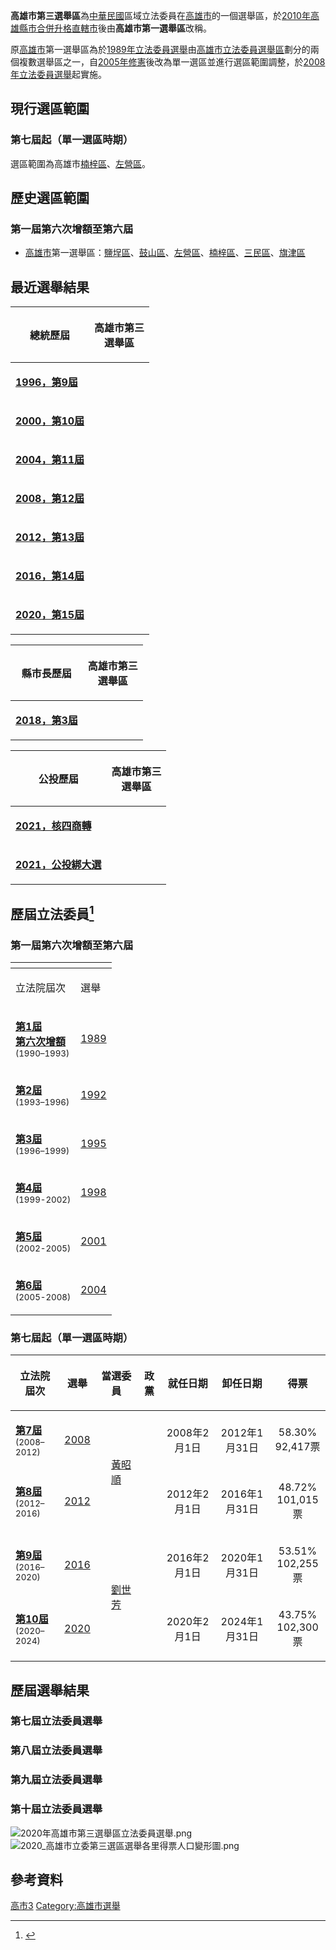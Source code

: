 {{Infobox 中華民國區域立法委員選舉區|高雄市第三選舉區|image=2020 ROC legislative election Kaohsiung City 3rd Constituency.svg}}
'''高雄市第三選舉區'''為[[中華民國|中華民國]]區域立法委員在[[高雄市|高雄市]]的一個選舉區，於[[2010年中華民國縣市改制直轄市|2010年高雄縣市合併升格直轄市]]後由'''高雄市第一選舉區'''改稱。

原[[高雄市_(1979年-2010年)|高雄市]]第一選舉區為於[[1989年中華民國立法委員選舉|1989年立法委員選舉]]由[[高雄市立法委員選舉區|高雄市立法委員選舉區]]劃分的兩個複數選舉區之一，自[[中華民國憲法增修條文#第七次增修|2005年修憲]]後改為單一選區並進行選區範圍調整，於[[2008年中華民國立法委員選舉|2008年立法委員選舉]]起實施。

==現行選區範圍==
===第七屆起（單一選區時期）===
選區範圍為高雄市[[楠梓區|楠梓區]]、[[左營區|左營區]]。 

==歷史選區範圍==
===第一屆第六次增額至第六屆===
*[[高雄市_(1979年-2010年)|高雄市]]第一選舉區：[[鹽埕區|鹽埕區]]、[[鼓山區|鼓山區]]、[[左營區|左營區]]、[[楠梓區|楠梓區]]、[[三民區|三民區]]、[[旗津區|旗津區]]

== 最近選舉結果 ==
{| class=wikitable style="text-align:center"
! 總統歷屆
!colspan="2" width="80px" | 高雄市第三選舉區
|-
! '''[[1996年中華民國總統選舉|1996，第9屆]]'''
|bgcolor="{{國民黨/後設/顏色}}" rowspan=1|
|[[李登輝|李登輝]]47.43% -[[彭明敏|彭明敏]]22.70
|-
! '''[[2000年中華民國總統選舉|2000，第10屆]]'''
|bgcolor="{{民進黨/後設/顏色}}" rowspan=1|
|[[陳水扁|陳水扁]]39.80% -[[宋楚瑜|宋楚瑜]]38.92%
|-
! '''[[2004年中華民國總統選舉|2004，第11屆]]'''
|bgcolor="{{國民黨/後設/顏色}}" rowspan=1|
|[[連戰|連戰]]51.25% -[[陳水扁|陳水扁]]48.75%
|-
! '''[[2008年中華民國總統選舉|2008，第12屆]]'''
|bgcolor="{{國民黨/後設/顏色}}" rowspan=1|
|[[馬英九|馬英九]]57.17% -[[謝長廷|謝長廷]]42.83%
|-
! '''[[2012年中華民國總統選舉|2012，第13屆]]'''
|bgcolor="{{國民黨/後設/顏色}}" rowspan=1|
|[[馬英九|馬英九]]51.05% -[[蔡英文|蔡英文]]46.55%
|-
! '''[[2016年中華民國總統選舉|2016，第14屆]]'''
|bgcolor="{{民進黨/後設/顏色}}" rowspan=1|
|[[蔡英文|蔡英文]]57.30% -[[朱立倫|朱立倫]]31.15%
|-
! '''[[2020年中華民國總統選舉|2020，第15屆]]'''
|bgcolor="{{民進黨/後設/顏色}}" rowspan=1|
|[[蔡英文|蔡英文]]57.71% -[[韓國瑜|韓國瑜]]38.92%
|}
{| class=wikitable style="text-align:center"
! 縣市長歷屆
!colspan="2" width="80px" | 高雄市第三選舉區
|-
! '''[[2018年中華民國直轄市長及縣市長選舉|2018，第3屆]]'''
|bgcolor="{{國民黨/後設/顏色}}" rowspan=1|
|[[韓國瑜|韓國瑜]]59.35% -[[陳其邁|陳其邁]]39.41%
|}

{| class=wikitable style="text-align:center"
! 公投歷屆
!colspan="2" width="80px" | 高雄市第三選舉區
|-
! '''[[2021年核四商轉公投|2021，核四商轉]]'''
|bgcolor="{{民進黨/後設/顏色}}" rowspan=1|
|不同意 54.88% - 同意 45.12%
|-
! '''[[2021年中華民國全國性公民投票|2021，公投綁大選]]'''
|bgcolor="{{民進黨/後設/顏色}}" rowspan=1|
|不同意 53.95% - 同意 46.05%
|}

==歷屆立法委員<ref>{{Cite web |url=http://db.cec.gov.tw/ |title=中選會資料庫網站 |accessdate=2019-02-28 |archive-date=2015-01-09 |archive-url=https://web.archive.org/web/20150109005244/http://db.cec.gov.tw/ |dead-url=no }}</ref>==
===第一屆第六次增額至第六屆===
{| class=wikitable style="text-align:center"
! colspan=2|
! colspan=12|[[高雄市_(1979年-2010年)|高雄市]]第一選舉區
|-
! 立法院屆次
! 選舉
!colspan="2" width="80px" | 當選委員 
!colspan="2" width="80px" | 當選委員 
!colspan="2" width="80px" | 當選委員 
!colspan="2" width="80px" | 當選委員 
!colspan="2" width="80px" | 當選委員 
!colspan="2" width="80px" | 當選委員 

|-
! '''[[1989年中華民國立法委員選舉|第1屆<br>第六次增額]]''' <br><small>(1990–1993)</small>
! [[1989年中華民國立法委員選舉|1989]]
|bgcolor="{{國民黨/後設/顏色}}" |
| [[王志雄_(1952年)|王志雄]] <br><small>({{kmt}})</small>
|bgcolor="{{國民黨/後設/顏色}}" rowspan=3|
| rowspan=3|[[林壽山|林壽山]] <br><small>({{kmt}})</small>
|bgcolor="{{民進黨/後設/顏色}}" rowspan=3|
| rowspan=3|[[李慶雄_(1938年)|李慶雄]] <br><small>({{dpp}})</small>
|bgcolor="{{民進黨/後設/顏色}}" |
| [[黃天生|黃天生]] <br><small>({{dpp}})</small>

|-
! rowspan=2|'''[[1992年中華民國立法委員選舉|第2屆]]''' <br><small>(1993–1996)</small>
! rowspan=2|[[1992年中華民國立法委員選舉|1992]]
|bgcolor="{{國民黨/後設/顏色}}" rowspan=5|
| rowspan=5|[[黃昭順|黃昭順]] <br><small>({{kmt}})</small>
|bgcolor="{{國民黨/後設/顏色}}" rowspan=4|
| rowspan=4|[[李必賢|李必賢]] <br><small>({{kmt}})</small>
|bgcolor="{{國民黨/後設/顏色}}" |
| rowspan=2|[[陳哲男|陳哲男]] <br><small>({{kmt}}<br>→{{dpp}})</small>
|bgcolor="{{民進黨/後設/顏色}}" rowspan=6|
| rowspan=6|[[朱星羽|朱星羽]] <br><small>({{dpp}})</small>


|-
|bgcolor="{{民進黨/後設/顏色}}" |
|-
! rowspan=2|'''[[1995年中華民國立法委員選舉|第3屆]]''' <br><small>(1996–1999)</small>
! rowspan=2|[[1995年中華民國立法委員選舉|1995]]
|bgcolor="{{國民黨/後設/顏色}}" rowspan=3|
| rowspan=3|[[王天競|王天競]] <br><small>({{kmt}})</small>
|bgcolor=#FFDB00 |
| rowspan=2|[[朱高正|朱高正]] <br><small>({{NP}}<br>→{{Nonp}})</small>
|bgcolor="{{民進黨/後設/顏色}}" rowspan=4|
| rowspan=4|[[陳其邁|陳其邁]] <br><small>({{dpp}})</small>


|-
|bgcolor=#DDDDDD |
|-
! '''[[第4屆中華民國立法委員名單|第4屆]]''' <br><small>(1999-2002)</small>
! [[1998年中華民國立法委員選舉|1998]]
|bgcolor=#6EC5DC |
| [[李慶雄_(1938年)|李慶雄]] <br><small>({{twip}})</small>
|bgcolor="{{國民黨/後設/顏色}}" |
| [[劉憲同|劉憲同]] <br><small>({{kmt}})</small>


|-
! '''[[第5屆中華民國立法委員名單|第5屆]]''' <br><small>(2002-2005)</small>
! [[2001年中華民國立法委員選舉|2001]]
|bgcolor="{{國民黨/後設/顏色}}" |
| [[江綺雯|江綺雯]] <br><small>({{kmt}})</small>
|bgcolor="{{國民黨/後設/顏色}}" rowspan=3|
| rowspan=3|[[羅世雄|羅世雄]] <br><small>({{kmt}})</small>
|bgcolor="{{民進黨/後設/顏色}}" rowspan=3|
| rowspan=3|[[林進興|林進興]] <br><small>({{dpp}})</small>
|bgcolor=#C88B28 |
| [[蘇盈貴|蘇盈貴]] <br><small>({{tsu}})</small>


|-
! rowspan=2|'''[[第6屆中華民國立法委員名單|第6屆]]''' <br><small>(2005-2008)</small>
! rowspan=2|[[2004年中華民國立法委員選舉|2004]]
|bgcolor=#F75000 rowspan=2|
| rowspan=2|[[張顯耀|張顯耀]] <br><small>({{pfp}})</small>
|bgcolor=#C88B28 rowspan=2|
| rowspan=2|[[曾燦燈|曾燦燈]] <br><small>({{tsu}})</small>
|bgcolor="{{民進黨/後設/顏色}}" rowspan=2|
| rowspan=2|[[李昆澤|李昆澤]] <br><small>({{dpp}})</small>
|bgcolor="{{民進黨/後設/顏色}}" rowspan=2|
| rowspan=2|[[管碧玲|管碧玲]] <br><small>({{dpp}})</small>


|}
===第七屆起（單一選區時期）===
{| class=wikitable style="text-align:center"
! 立法院屆次
! 選舉

!colspan="2" width="80px" | 當選委員
!政黨!!就任日期!!卸任日期!!得票!!備註
|-
! '''[[第7屆中華民國立法委員名單|第7屆]]''' <br><small>(2008–2012)</small>
! [[2008年中華民國立法委員選舉|2008]]
|bgcolor="{{國民黨/後設/顏色}}" rowspan=2 |
| rowspan=2 |[[黃昭順|黃昭順]] || rowspan=2 |{{kmt}}||align="center"| 2008年2月1日||align="center"| 2012年1月31日||align="center"| 58.30%<br>92,417票||
|-
! '''[[第8屆中華民國立法委員名單|第8屆]]''' <br><small>(2012–2016)</small>
! [[2012年中華民國立法委員選舉|2012]]
|align="center"| 2012年2月1日||align="center"| 2016年1月31日||align="center"| 48.72%<br>101,015票||
|-
! '''[[第9屆中華民國立法委員名單|第9屆]]''' <br><small>(2016–2020)</small>
! [[2016年中華民國立法委員選舉|2016]]
|bgcolor="{{民進黨/後設/顏色}}" rowspan=2|
| rowspan=2 |[[劉世芳|劉世芳]] || rowspan=2 |{{dpp}}||align="center"| 2016年2月1日||align="center"| 2020年1月31日||align="center"| 53.51%<br>102,255票||

|-
! '''[[第10屆中華民國立法委員名單|第10屆]]''' <br><small>(2020–2024)</small>
! [[2020年中華民國立法委員選舉|2020]]
|align="center"| 2020年2月1日||align="center"| 2024年1月31日||align="center"| 43.75%<br>102,300票||
|}

==歷屆選舉結果==
===第七屆立法委員選舉===
{{臺灣選舉結果
|name=2008年[[高雄市第三選舉區_(立法委員)|高雄市第三選舉區]]立法委員
|date=2008年1月12日
|total=256,225
|count=158,524
|not_count=1,705
|turnout=62.53
|
|c1_name=''[[黃昭順|黃昭順]]''
|c1_party={{KMT}}
|c1_color={{中華民國政黨色彩|KMT|no}}
|c1_votes=92,417
|c1_percentage=58.30
|c1_win=1
|
|c2_name=[[姚文智|姚文智]]
|c2_party={{DPP}}
|c2_color={{中華民國政黨色彩|DPP|no}}
|c2_votes=65,266
|c2_percentage=41.17
|c2_win=
|
|c3_name=[[錢彙穎|錢彙穎]]
|c3_party=[[公民黨_(台灣)|公民黨]]
|c3_color={{中華民國政黨色彩|公民黨|no}}
|c3_votes=841
|c3_percentage=0.53
|c3_win=
}}

===第八屆立法委員選舉===
{{臺灣選舉結果
|name=2012年[[高雄市第三選舉區_(立法委員)|高雄市第三選舉區]]立法委員
|date=2012年1月14日
|total=273,788
|count=207,416
|not_count=1,961
|turnout=76.47
|
|c1_name=[[林瑩蓉|林瑩蓉]]
|c1_party={{DPP}}
|c1_color={{中華民國政黨色彩|DPP|no}}
|c1_votes=95,617
|c1_percentage=46.10
|c1_win=
|
|c2_name=[[黎建南|黎建南]]
|c2_party={{PFP}}
|c2_color={{中華民國政黨色彩|PFP|no}}
|c2_votes=7,296
|c2_percentage=3.52
|c2_win=
|
|c3_name=[[林震洋|林震洋]]
|c3_party={{GPT}}
|c3_color={{中華民國政黨色彩|GPT|no}}
|c3_votes=3,448
|c3_percentage=1.66
|c3_win=
|
|c4_name='''[[黃昭順|黃昭順]]'''
|c4_party={{KMT}}
|c4_color={{中華民國政黨色彩|KMT|no}}
|c4_votes=101,055
|c4_percentage=48.72
|c4_win=1
}}

===第九屆立法委員選舉===
{{2016年中華民國立法委員選舉結果/高雄市第三選舉區}}

===第十屆立法委員選舉===
[[File:2020年高雄市第三選舉區立法委員選舉.png|thumb]][[File:2020_高雄市立委第三選區選舉各里得票人口變形圖.png|thumb]]
{{2020年中華民國立法委員選舉結果/高雄市第三選舉區}}

== 參考資料 ==
{{reflist}}

{{Navboxes|list1=
{{立法院立法委員選舉區 (1992年)}}
{{立法院立法委員選舉區 (1998年)}}
{{立法院立法委員選舉區 (2008年)}}
{{立法院立法委員選舉區 (2012年)}}
{{立法院立法委員選舉區 (2016年)}}
{{立法院立法委員選舉區 (2020年)}}
}}
{{Authority control}}
{{Portal bar|台灣|政治}}

[[Category:中華民國區域立法委員選區|高市3]]
[[Category:高雄市選舉|Category:高雄市選舉]]